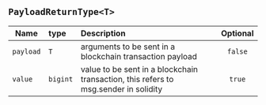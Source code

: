 ## `PayloadReturnType<T>`

| Name      | type     | Description                                                                         | Optional |
| --------- | :------- | :---------------------------------------------------------------------------------- | :------: |
| `payload` | `T`      | arguments to be sent in a blockchain transaction payload                            | `false`  |
| `value`   | `bigint` | value to be sent in a blockchain transaction, this refers to msg.sender in solidity |  `true`  |
